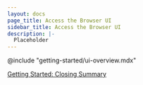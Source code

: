 ```yaml
---
layout: docs
page_title: Access the Browser UI
sidebar_title: Access the Browser UI
description: |-
  Placeholder
---
```


@include "getting-started/ui-overview.mdx"

[Getting Started: Closing Summary](/docs/getting-started/nomad-example-app/summary)
